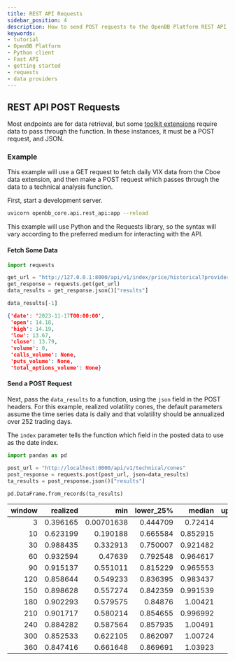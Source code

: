 ```yaml
---
title: REST API Requests
sidebar_position: 4
description: How to send POST requests to the OpenBB Platform REST API.
keywords:
- tutorial
- OpenBB Platform
- Python client
- Fast API
- getting started
- requests
- data providers
---
```



## REST API POST Requests

Most endpoints are for data retrieval, but some [toolkit extensions](/platform/user_guides/extensions) require data to pass through the function.  In these instances, it must be a POST request, and JSON.

### Example

This example will use a GET request to fetch daily VIX data from the Cboe data extension, and then make a POST request which passes through the data to a technical analysis function.

First, start a development server.

```bash
uvicorn openbb_core.api.rest_api:app --reload
```

This example will use Python and the Requests library, so the syntax will vary according to the preferred medium for interacting with the API.

#### Fetch Some Data

```python
import requests

get_url = "http://127.0.0.1:8000/api/v1/index/price/historical?provider=cboe&symbol=vix&interval=1d"
get_response = requests.get(get_url)
data_results = get_response.json()["results"]

data_results[-1]
```

```json
{'date': '2023-11-17T00:00:00',
 'open': 14.18,
 'high': 14.19,
 'low': 13.67,
 'close': 13.79,
 'volume': 0,
 'calls_volume': None,
 'puts_volume': None,
 'total_options_volume': None}
```

#### Send a POST Request

Next, pass the `data_results` to a function, using the `json` field in the POST headers. For this example, realized volatility cones, the default parameters  assume the time series data is daily and that volatility should be annualized over 252 trading days.

The `index` parameter tells the function which field in the posted data to use as the date index.

```python
import pandas as pd

post_url = "http://localhost:8000/api/v1/technical/cones"
post_response = requests.post(post_url, json=data_results)
ta_results = post_response.json()["results"]

pd.DataFrame.from_records(ta_results)
```

|   window |   realized |        min |   lower_25% |   median |   upper_75% |     max |
|---------:|-----------:|-----------:|------------:|---------:|------------:|--------:|
|        3 |   0.396165 | 0.00701638 |    0.444709 | 0.72414  |     1.11563 | 8.47636 |
|       10 |   0.623199 | 0.190188   |    0.665584 | 0.852915 |     1.15491 | 4.83264 |
|       30 |   0.988435 | 0.332913   |    0.750007 | 0.921482 |     1.17072 | 2.98404 |
|       60 |   0.932594 | 0.47639    |    0.792548 | 0.964617 |     1.20171 | 2.35563 |
|       90 |   0.915137 | 0.551011   |    0.815229 | 0.965553 |     1.2128  | 2.04104 |
|      120 |   0.858644 | 0.549233   |    0.836395 | 0.983437 |     1.21097 | 1.86416 |
|      150 |   0.898628 | 0.557274   |    0.842359 | 0.991539 |     1.23165 | 1.73182 |
|      180 |   0.902293 | 0.579575   |    0.84876  | 1.00421  |     1.23584 | 1.68786 |
|      210 |   0.901717 | 0.580214   |    0.854655 | 0.996992 |     1.2271  | 1.65739 |
|      240 |   0.884282 | 0.587564   |    0.857935 | 1.00491  |     1.22141 | 1.62973 |
|      300 |   0.852533 | 0.622105   |    0.862097 | 1.00724  |     1.21705 | 1.51887 |
|      360 |   0.847416 | 0.661648   |    0.869691 | 1.03923  |     1.20488 | 1.48571 |
